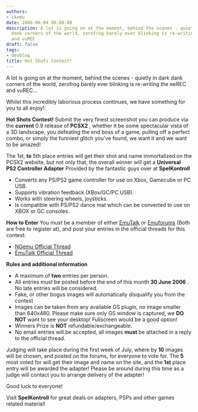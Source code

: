 ```yaml
---
authors:
- ckemu
date: 2006-06-04 00:00:00
description: A lot is going on at the moment, behind the scenes - quietly in dark
  dank corners of the world, zerofrog barely ever blinking is re-writing the eeREC
  and vuREC
draft: false
tags:
- devblog
title: Hot Shots Contest!
---
```


A lot is going on at the moment, behind the scenes - quietly in dark
dank corners of the world, zerofrog barely ever blinking is re-writing
the eeREC and vuREC...

<!-- truncate -->

Whilst this incredibly laborious process continues, we have something
for you to all enjoy!:

**Hot Shots Contest!**
Submit the very finest screenshot you can produce via the **current**
0.9 release of **PCSX2** , whether it be some spectacular vista of a 3D
landscape, you defeating the end boss of a game, pulling off a perfect
combo, or simply the funniest glitch you've found, we want it and we
want to be amazed!

The 1st, **to** 5th place entries will get their shot and name
immortalized on the PCSX2 website, but not only that, the overall winner
will get a **Universal PS2 Controller Adapter** Provided by the
fantastic guys over at **SpelKontroll**

-   Converts any PS/PS2 game controller for use on Xbox, Gamecube or PC
USB.
-   Supports vibration feedback (XBox/GC/PC USB).
-   Works with steering wheels, joysticks.
-   Is compatible with PS/PS2 dance mat which can be converted to use on
XBOX or GC consoles.

**How to Enter**
You must be a member of either [EmuTalk](http://www.emutalk.net) or
[Emuforums](http://forums.ngemu.com/) (Both are free to register at),
and post your entries in the official threads for this contest:

-   [NGemu Official
Thread](http://forums.ngemu.com/pcsx2-official-forum/73014-hot-shots-contest-entries.html)
-   [EmuTalk Official
Thread](http://www.emutalk.net/showthread.php?t=35566)

**Rules and additional information**

-   A maximum of **two** entries per person.
-   All entries must be posted before the end of this month **30 June
2006** . No late entries will be considered.
-   Fake, or other bogus images will automatically disqualify you from
the contest
-   Images can be taken from any available GS plugin, no image smaller
than 640x480. Please make sure only GS window is captured, we **DO
NOT** want to see your desktop! Fullscreen would be a good option!
-   Winners Prize is **NOT** refundable/exchangeable.
-   No email entries will be accepted, all images **must** be attached
in a reply to the official thread.

Judging will take place during the first week of July, where by **10**
images will be chosen, and posted on the forums, for everyone to vote
for. The **5** most voted for will get their image and name on the site,
and the **1st** place entry will be awarded the adapter! Please be
around during this time as a judge will contact you to arrange delivery
of the adapter!

Good luck to everyone!

Visit **SpelKontroll** for great deals on adapters, PSPs and other games
related material!